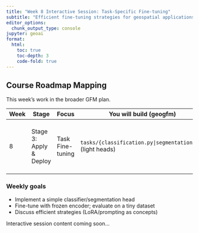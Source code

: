 ```yaml
---
title: "Week 8 Interactive Session: Task-Specific Fine-tuning"
subtitle: "Efficient fine-tuning strategies for geospatial applications"
editor_options: 
  chunk_output_type: console
jupyter: geoai
format:
  html:
    toc: true
    toc-depth: 3
    code-fold: true
---
```


## Course Roadmap Mapping

This week’s work in the broader GFM plan.

| Week | Stage | Focus | You will build (geogfm) | Library tools | Outcome |
|------|-------|-------|--------------------------|---------------|---------|
| 8 | Stage 3: Apply & Deploy | Task Fine-tuning | `tasks/{classification.py|segmentation.py}` (light heads) | `torch.nn.CrossEntropyLoss`; timm optional | Head swap on frozen encoder; small dataset demo |

### Weekly goals
- Implement a simple classifier/segmentation head
- Fine-tune with frozen encoder; evaluate on a tiny dataset
- Discuss efficient strategies (LoRA/prompting as concepts)

Interactive session content coming soon...

